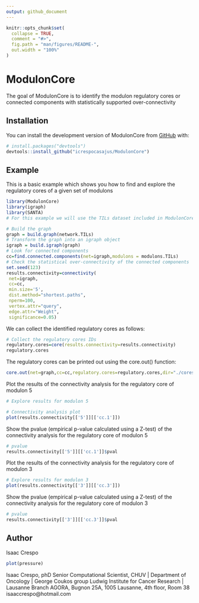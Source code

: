 ```yaml
---
output: github_document
---
```


<!-- README.md is generated from README.Rmd. Please edit that file -->

```r
knitr::opts_chunk$set(
  collapse = TRUE,
  comment = "#>",
  fig.path = "man/figures/README-",
  out.width = "100%"
)
```

# ModulonCore

<!-- badges: start -->
<!-- badges: end -->

The goal of ModulonCore is to identify the modulon regulatory cores or connected components with statistically supported over-connectivity

## Installation

You can install the development version of ModulonCore from [GitHub](https://github.com/) with:

``` r
# install.packages("devtools")
devtools::install_github("icrespocasajus/ModulonCore")
```

## Example

This is a basic example which shows you how to find and explore the regulatory cores of a given set of modulons

```r
library(ModulonCore)
library(igraph)
library(SANTA)
# For this example we will use the TILs dataset included in ModulonCore

# Build the graph
graph = build.graph(network.TILs)
# Transform the graph into an igraph object
igraph = build.igraph(graph)
# Look for connected components
cc=find.connected.components(net=igraph,modulons = modulons.TILs)
# Check the statistical over-connectivity of the connected components
set.seed(123)
results.connectivity=connectivity( 
 net=igraph,
 cc=cc,
 min.size='5',
 dist.method="shortest.paths",
 nperm=100,
 vertex.attr="query",
 edge.attr="Weight",
 significance=0.05)
```

We can collect the identified regulatory cores as follows:

```r
# Collect the regulatory cores IDs
regulatory.cores=core(results.connectivity=results.connectivity)
regulatory.cores
```

The regulatory cores can be printed out using the core.out() function: 

```r
core.out(net=graph,cc=cc,regulatory.cores=regulatory.cores,dir="./cores")
```

Plot the results of the connectivity analysis for the regulatory core of modulon 5

```r
# Explore results for modulon 5

# Connectivity analysis plot
plot(results.connectivity[['5']][['cc.1']])
```
Show the pvalue (empirical p-value calculated using a Z-test) of the connectivity analysis for the regulatory core of modulon 5
```r
# pvalue
results.connectivity[['5']][['cc.1']]$pval
```
Plot the results of the connectivity analysis for the regulatory core of modulon 3
```r
# Explore results for modulon 3
plot(results.connectivity[['3']][['cc.3']])
```

Show the pvalue (empirical p-value calculated using a Z-test) of the connectivity analysis for the regulatory core of modulon 3
```r
# pvalue
results.connectivity[['3']][['cc.3']]$pval
```

## Author

Isaac Crespo

```r
plot(pressure)
```

Isaac Crespo, phD
Senior Computational Scientist,
CHUV | Department of Oncology | George Coukos group
Ludwig Institute for Cancer Research |  Lausanne Branch
AGORA, Bugnon 25A, 1005 Lausanne, 4th floor, Room 38
isaaccrespo@hotmail.com

